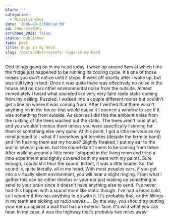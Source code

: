 ```yaml
---
blurb: ''
categories:
  - Miscellaneous
date: '2006-09-23T00:00:00'
id: 20eLrvxyXmFy
scrubbed_2021: false
status: published
type: post
title: Bugs in my head
slug: /posts/20elrvxyxmfy--bugs-in-my-head
---
```


Odd things going on in my head today. I woke up around 5am at which
time the fridge just happened to be running its cooling cycle. It's
one of those noises you don't notice until it stops. It went off
shortly after I woke up, but was still lying in bed. Once it was
quite there was effectively no noise in the house and no cars other
environmental noise from the outside. Almost immediately I heard
what sounded like very very faint radio static coming from my
ceiling. Puzzled, I walked into a couple different rooms but
couldn't get a line on where it was coming from. After I verified
that there wasn't anything on in the house that would cause it I
opened a window to see if it was something from outside. As soon as
I did this the ambient noise from the rustling of the trees washed
out the static. The trees aren't loud at all, and you wouldn't
notice them unless you were specifically listening for them or
something else very quite. At this point, I got a little nervous as
my mind jumped to : what if I somehow got termites (despite the
termite bond) and I'm hearing them eat my house? Slightly freaked,
I put my ear to the wall in several places, but the sound didn't
seem to be coming from there. After walking around a little more I
stopped in the living room and tried a little experiment and
tightly covered both my ears with my palms. Sure enough, I could
still hear the sound. In fact, it was a little louder. So, the
sound is, quite literally, all in my head. With most peoples ears,
if you get into a virtually silent environment, you will hear a
slight ringing. From what I gather this can be either tinnitus or
your ear just making up something to send to your brain since it
doesn't have anything else to send. I've never had this happen with
a sound more like static though. I've had a head cold, so I wonder
if this has anything to do with it. It's probably that, or the
fillings in my teeth are picking up radio waves..... By the way,
you should try putting your ear up against a wall that has an
exterior face. It's wild what you can hear. In my case, it was the
highway that's probably two miles away.
